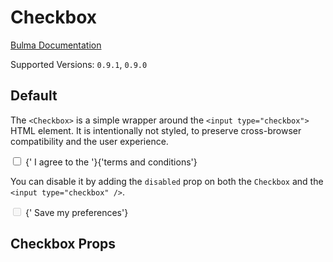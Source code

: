 

<Meta title="Form/Checkbox" component={Checkbox} />

# Checkbox

[Bulma Documentation](https://bulma.io/documentation/form/checkbox/)

Supported Versions: `0.9.1`, `0.9.0`

## Default

The `<Checkbox>` is a simple wrapper around the `<input type="checkbox">` HTML element. It is intentionally not styled, to preserve cross-browser compatibility and the user experience.

<Canvas>
  <Story name="Default">
    <Checkbox>
      <input type="checkbox" />
      <span>{' I agree to the '}<a>{'terms and conditions'}</a></span>
    </Checkbox>
  </Story>
</Canvas>

You can disable it by adding the `disabled` prop on both the `Checkbox` and the `<input type="checkbox" />`.

<Canvas>
  <Story name="Disabled">
    <Checkbox disabled>
      <input type="checkbox" disabled />
      <span>{' Save my preferences'}</span>
    </Checkbox>
  </Story>
</Canvas>

## Checkbox Props

<ArgsTable of={Checkbox} />
